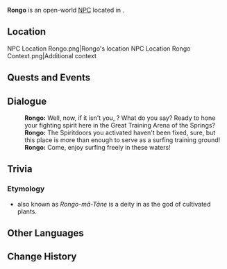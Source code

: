 {{Meta
<!-- Remove this template after adding the missing info -->
|missing_NPC_profile  = yes
}}
{{Character Infobox
|type             = Open-World NPC
|image            = NPC Rongo.png
|realname         = <!-- Optional, if different from in-game name -->
|deceased         = <!-- Past (for deceased prior to events of the game) or free response -->
|region           = Natlan
|location         = Natlan
|affiliation      = People of the Springs
|title            = 

|ancestry         = <!-- Clan/family -->
|father           = 
|mother           = 
|spouse           = 
|sibling          = 
|child            = 
|relative         = 

|voiceEN          = 
|voiceCN          = 
|voiceJP          = 
|voiceKR          = 
|dialoguereward   = 
}}
'''Rongo''' is an open-world [[NPC]] located in {{Location|Ameyalco Waters}}.

==Location==
<gallery>
NPC Location Rongo.png|Rongo's location
NPC Location Rongo Context.png|Additional context
</gallery>
<!--
==Profile==
Detailed story/lore information goes here.
''(To be added.)''

===Appearance===
Keep appearance section short and concise. Limit to 2 paragraphs with 3-4 sentences each.
''(To be added.)''
-->
==Quests and Events==
{{Quests and Events}}

==Dialogue==
{{Dialogue Start}}
:'''Rongo:''' Well, now, if it isn't you, {{Traveler}}? What do you say? Ready to hone your fighting spirit here in the Great Training Arena of the Springs?
:'''Rongo:''' The Spiritdoors you activated haven't been fixed, sure, but this place is more than enough to serve as a surfing training ground!
:'''Rongo:''' Come, enjoy surfing freely in these waters!
{{Dialogue End}}
<!--
==Event Dialogue==
===Event Name===
{{Dialogue Start}}
:'''Rongo:'''
{{Dialogue End}}
-->
==Trivia==
===Etymology===
* {{w|Rongo}} also known as ''Rongo-mā-Tāne'' is a deity in {{w|Māori mythology}} as the god of cultivated plants.

==Other Languages==
{{Other Languages|default_hidden=1
|en      = Rongo
|zhs     = 朗戈
|zhs_rm  = Lǎnggē
|zht     = 朗戈
|zht_rm  = Lǎnggē
|ja      = ロンゴ
|ko      = 론코
|es      = Rongo
|fr      = Ronko
|ru      = Ронго
|th      = Rongo
|vi      = Rongo
|de      = Rongo
|id      = Rongo
|pt      = Lonko
|tr      = Rongo
|it      = Rongo
}}

==Change History==
{{Change History|5.0}}
<!--
==References==
{{Reflist}}
-->